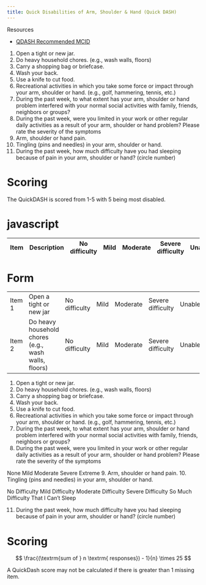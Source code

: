 ```yaml
---
title: Quick Disabilities of Arm, Shoulder & Hand (Quick DASH)
---
```



::: {.callout}

Resources

- [QDASH Recommended MCID](https://www.sralab.org/sites/default/files/downloads/2023-05/QDASH%20MCID%20Recommendation%20FINAL.pdf)

:::


1. Open a tight or new jar.
2. Do heavy household chores. (e.g.,
wash walls, floors)
3. Carry a shopping bag or briefcase.
4. Wash your back.
5. Use a knife to cut food.
6. Recreational activities in which you take some force or impact through your arm, shoulder or hand. (e.g., golf, hammering, tennis, etc.)
7. During the past week, to what extent has your arm, shoulder or hand problem interfered with your normal social activities with family, friends, neighbors or groups?
8. During the past week, were you limited in your work or other regular daily activities as a result of your arm, shoulder or hand problem? Please rate the severity of the symptoms
9. Arm, shoulder or hand pain.
10. Tingling (pins and needles) in your arm, shoulder or hand.
11. During the past week, how much difficulty have you had sleeping because of pain in your arm, shoulder or hand? (circle number)

# Scoring

The QuickDASH is scored from 1-5 with 5 being most disabled.

# javascript

<table class="basic-table">
  <thead>
    <tr>
      <th>Item</th>
      <th>Description</th>
      <th>No difficulty</th>
      <th>Mild</th>
      <th>Moderate</th>
      <th>Severe difficulty</th>
      <th>Unable</th>
    </tr>
  </thead>
  <tbody>
    <!-- Rows will be injected here -->
  </tbody>
</table>

<script>
  const items = [
    "Do heavy household chores (e.g., wash walls, floors)",
    "Carry a heavy bag of groceries",
    "Reach for an object on a high shelf",
    "Wash your back",
    "Use a knife to cut food",
    "Recreational activities in which you take some force or impact through your arm, shoulder or hand. (e.g., golf, hammering, tennis, etc.)",
    "During the past week, to what extent has your arm, shoulder or hand problem interfered with your normal social activities with family, friends, neighbors or groups?",
    "During the past week, were you limited in your work or other regular daily activities as a result of your arm, shoulder or hand problem? Please rate the severity of the symptoms"
  ];

  const tbody = document.querySelector(".basic-table tbody");

  items.forEach((desc, index) => {
    const row = document.createElement("tr");
    row.innerHTML = `
      <td>${index + 1}</td>
      <td>${desc}</td>
      <td>No difficulty</td>
      <td>Mild</td>
      <td>Moderate</td>
      <td>Severe difficulty</td>
      <td>Unable</td>
    `;
    tbody.appendChild(row);
  });
</script>


# Form


<table class="basic-table">
  <tr>
    <td>Item 1</td>
    <td>Open a tight or new jar</td>
    <td>No difficulty</td>
    <td>Mild</td>
    <td>Moderate</td>
    <td>Severe difficulty</td>
    <td>Unable</td>
  </tr>
  <tr>
    <td>Item 2</td>
    <td>Do heavy household chores (e.g., wash walls, floors)</td>
    <td>No difficulty</td>
    <td>Mild</td>
    <td>Moderate</td>
    <td>Severe difficulty</td>
    <td>Unable</td>
  </tr>
</table>

1. Open a tight or new jar.
2. Do heavy household chores. (e.g.,
wash walls, floors)
3. Carry a shopping bag or briefcase.
4. Wash your back.
5. Use a knife to cut food.
6. Recreational activities in which you take some force or impact through your arm, shoulder or hand. (e.g., golf, hammering, tennis, etc.)
7. During the past week, to what extent has your arm, shoulder or hand problem interfered with your normal social activities with family, friends, neighbors or groups?
8. During the past week, were you limited in your work or other regular daily activities as a result of your arm, shoulder or hand problem? Please rate the severity of the symptoms

None Mild Moderate Severe Extreme
9. Arm, shoulder or hand pain.
10. Tingling (pins and needles) in your arm, shoulder or hand.


No Difficulty Mild
Difficulty Moderate Difficulty Severe Difficulty
So Much
Difficulty That
I Can’t Sleep


11. During the past week, how much difficulty have you had sleeping because of pain in your arm, shoulder or hand? (circle number)




# Scoring

$$
\frac{(\textrm{sum of } n \textrm{ responses}) - 1}{n} \times 25
$$

::: {.callout-important}

A QuickDash score may not be calculated if there is greater than 1 missing item. 
:::